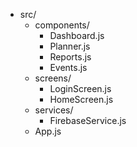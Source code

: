- src/
  - components/
    - Dashboard.js
    - Planner.js
    - Reports.js
    - Events.js
  - screens/
    - LoginScreen.js
    - HomeScreen.js
  - services/
    - FirebaseService.js
  - App.js
